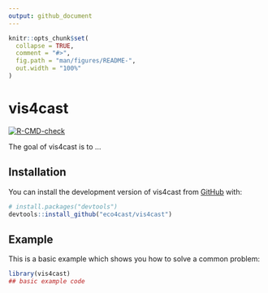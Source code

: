 ```yaml
---
output: github_document
---
```


<!-- README.md is generated from README.Rmd. Please edit that file -->

```r
knitr::opts_chunk$set(
  collapse = TRUE,
  comment = "#>",
  fig.path = "man/figures/README-",
  out.width = "100%"
)
```

# vis4cast

<!-- badges: start -->
[![R-CMD-check](https://github.com/eco4cast/vis4cast/workflows/R-CMD-check/badge.svg)](https://github.com/eco4cast/vis4cast/actions)
<!-- badges: end -->

The goal of vis4cast is to ...

## Installation

You can install the development version of vis4cast from [GitHub](https://github.com/) with:

``` r
# install.packages("devtools")
devtools::install_github("eco4cast/vis4cast")
```

## Example

This is a basic example which shows you how to solve a common problem:

```r
library(vis4cast)
## basic example code
```
